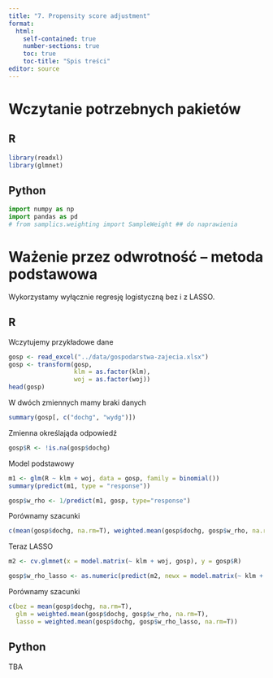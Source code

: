 ```yaml
---
title: "7. Propensity score adjustment"
format: 
  html:
    self-contained: true
    number-sections: true
    toc: true
    toc-title: "Spis treści"
editor: source
---
```


# Wczytanie potrzebnych pakietów

::: panel-tabset
## R

```r
library(readxl)
library(glmnet)
```


## Python

```python
import numpy as np
import pandas as pd
# from samplics.weighting import SampleWeight ## do naprawienia
```

:::


# Ważenie przez odwrotność -- metoda podstawowa 

Wykorzystamy wyłącznie regresję logistyczną bez i z LASSO.

::: panel-tabset
## R

Wczytujemy przykładowe dane

```r
gosp <- read_excel("../data/gospodarstwa-zajecia.xlsx")
gosp <- transform(gosp, 
                  klm = as.factor(klm),
                  woj = as.factor(woj))
head(gosp)
```

W dwóch zmiennych mamy braki danych

```r
summary(gosp[, c("dochg", "wydg")])
```

Zmienna określająda odpowiedź

```r
gosp$R <- !is.na(gosp$dochg)
```

Model podstawowy

```r
m1 <- glm(R ~ klm + woj, data = gosp, family = binomial())
summary(predict(m1, type = "response"))
```

```r
gosp$w_rho <- 1/predict(m1, gosp, type="response")
```

Porównamy szacunki

```r
c(mean(gosp$dochg, na.rm=T), weighted.mean(gosp$dochg, gosp$w_rho, na.rm=T))
```

Teraz LASSO

```r
m2 <- cv.glmnet(x = model.matrix(~ klm + woj, gosp), y = gosp$R)
```

```r
gosp$w_rho_lasso <- as.numeric(predict(m2, newx = model.matrix(~ klm + woj, gosp), type="response", s = m2$lambda.min))
```

Porównamy szacunki

```r
c(bez = mean(gosp$dochg, na.rm=T), 
  glm = weighted.mean(gosp$dochg, gosp$w_rho, na.rm=T),
  lasso = weighted.mean(gosp$dochg, gosp$w_rho_lasso, na.rm=T))
```


## Python

TBA


:::
